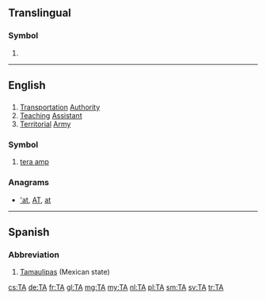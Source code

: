 {{also|Appendix:Variations of "ta"}}
==Translingual==
{{wikipedia}}

===Symbol===
{{mul-symbol}}

# {{SI-unit-abb|tera|ampere|[[electrical current]]}}

----

==English==

==={{initialism-old|en}}===
{{en-initialism}}

# [[transportation|Transportation]] [[authority|Authority]]
# [[teaching|Teaching]] [[assistant|Assistant]]
# [[territorial|Territorial]] [[army|Army]]

===Symbol===
{{en-symbol}}

# [[tera amp]]

===Anagrams===
* [['at#English|'at]], [[AT#English|AT]], [[at#English|at]]

----

==Spanish==

===Abbreviation===
{{head|es|abbreviation}}

# [[Tamaulipas]] (Mexican state)

[[cs:TA]]
[[de:TA]]
[[fr:TA]]
[[gl:TA]]
[[mg:TA]]
[[my:TA]]
[[nl:TA]]
[[pl:TA]]
[[sm:TA]]
[[sv:TA]]
[[tr:TA]]